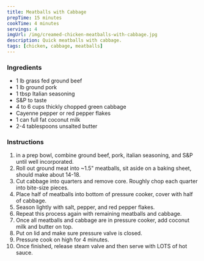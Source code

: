 ```yaml
---
title: Meatballs with Cabbage
prepTime: 15 minutes
cookTime: 4 minutes
servings: 4
imgUrl: /img/creamed-chicken-meatballs-with-cabbage.jpg
description: Quick meatballs with cabbage.
tags: [chicken, cabbage, meatballs]
---
```


### Ingredients

- 1 lb grass fed ground beef
- 1 lb ground pork
- 1 tbsp Italian seasoning
- S&P to taste
- 4 to 6 cups thickly chopped green cabbage
- Cayenne pepper or red pepper flakes
- 1 can full fat coconut milk
- 2-4 tablespoons unsalted butter

### Instructions

1. in a prep bowl, combine ground beef, pork, italian seasoning, and S&P until well incorporated.
2. Roll out ground meat into ~1.5" meatballs, sit aside on a baking sheet, should make about 14-18.
3. Cut cabbage into quarters and remove core. Roughly chop each quarter into bite-size pieces.
4. Place half of meatballs into bottom of pressure cooker, cover with half of cabbage.
5. Season lightly with salt, pepper, and red pepper flakes.
6. Repeat this process again with remaining meatballs and cabbage.
7. Once all meatballs and cabbage are in pressure cooker, add coconut milk and butter on top.
8. Put on lid and make sure pressure valve is closed.
9. Pressure cook on high for 4 minutes.
10. Once finished, release steam valve and then serve with LOTS of hot sauce.
